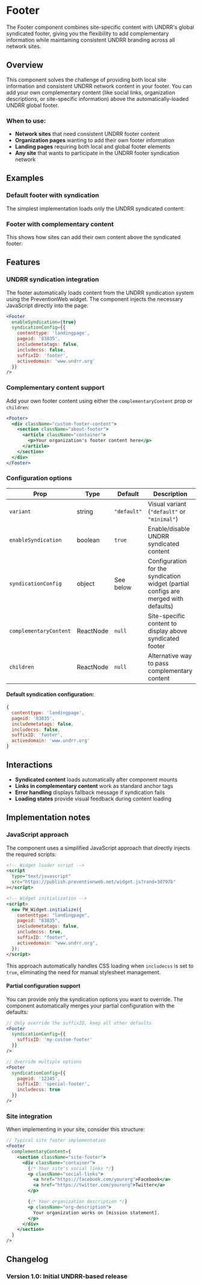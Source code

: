 
<Meta
  of={FooterStories}
  title="Components/Footer"
/>

# Footer

The Footer component combines site-specific content with UNDRR's global syndicated footer, giving you the flexibility to add complementary information while maintaining consistent UNDRR branding across all network sites.

## Overview

This component solves the challenge of providing both local site information and consistent UNDRR network content in your footer. You can add your own complementary content (like social links, organization descriptions, or site-specific information) above the automatically-loaded UNDRR global footer.

### When to use:

- **Network sites** that need consistent UNDRR footer content
- **Organization pages** wanting to add their own footer information
- **Landing pages** requiring both local and global footer elements
- **Any site** that wants to participate in the UNDRR footer syndication network

## Examples

### Default footer with syndication

The simplest implementation loads only the UNDRR syndicated content:



<Story of={FooterStories.Default} />

### Footer with complementary content

This shows how sites can add their own content above the syndicated footer:

<Story of={FooterStories.WithComplementaryContent} />

## Features

### UNDRR syndication integration

The footer automatically loads content from the UNDRR syndication system using the PreventionWeb widget. The component injects the necessary JavaScript directly into the page:

```jsx
<Footer
  enableSyndication={true}
  syndicationConfig={{
    contenttype: 'landingpage',
    pageid: '83835',
    includemetatags: false,
    includecss: false,
    suffixID: 'footer',
    activedomain: 'www.undrr.org'
  }}
/>
```

### Complementary content support

Add your own footer content using either the `complementaryContent` prop or `children`:

```jsx
<Footer>
  <div className="custom-footer-content">
    <section className="about-footer">
      <article className="container">
        <p>Your organization's footer content here</p>
      </article>
    </section>
  </div>
</Footer>
```

### Configuration options

| Prop | Type | Default | Description |
|------|------|---------|-------------|
| `variant` | string | `"default"` | Visual variant (`"default"` or `"minimal"`) |
| `enableSyndication` | boolean | `true` | Enable/disable UNDRR syndicated content |
| `syndicationConfig` | object | See below | Configuration for the syndication widget (partial configs are merged with defaults) |
| `complementaryContent` | ReactNode | `null` | Site-specific content to display above syndicated footer |
| `children` | ReactNode | `null` | Alternative way to pass complementary content |

#### Default syndication configuration:

```javascript
{
  contenttype: 'landingpage',
  pageid: '83835',
  includemetatags: false,
  includecss: false,
  suffixID: 'footer',
  activedomain: 'www.undrr.org'
}
```

## Interactions

- **Syndicated content** loads automatically after component mounts
- **Links in complementary content** work as standard anchor tags
- **Error handling** displays fallback message if syndication fails
- **Loading states** provide visual feedback during content loading

## Implementation notes

### JavaScript approach

The component uses a simplified JavaScript approach that directly injects the required scripts:

```html
<!-- Widget loader script -->
<script
  type="text/javascript"
  src="https://publish.preventionweb.net/widget.js?rand=3d797b"
></script>

<!-- Widget initialization -->
<script>
  new PW_Widget.initialize({
    contenttype: "landingpage",
    pageid: "83835",
    includemetatags: false,
    includecss: true,
    suffixID: "footer",
    activedomain: "www.undrr.org",
  });
</script>
```

This approach automatically handles CSS loading when `includecss` is set to `true`, eliminating the need for manual stylesheet management.

#### Partial configuration support

You can provide only the syndication options you want to override. The component automatically merges your partial configuration with the defaults:

```jsx
// Only override the suffixID, keep all other defaults
<Footer
  syndicationConfig={{
    suffixID: 'my-custom-footer'
  }}
/>

// Override multiple options
<Footer
  syndicationConfig={{
    pageid: '12345',
    suffixID: 'special-footer',
    includecss: true
  }}
/>
```

### Site integration

When implementing in your site, consider this structure:

```jsx
// Typical site footer implementation
<Footer
  complementaryContent={
    <section className="site-footer">
      <div className="container">
        {/* Your site's social links */}
        <p className="social-links">
          <a href="https://facebook.com/yourorg">Facebook</a>
          <a href="https://twitter.com/yourorg">Twitter</a>
        </p>

        {/* Your organization description */}
        <p className="org-description">
          Your organization works on [mission statement].
        </p>
      </div>
    </section>
  }
/>
```

## Changelog

### Version 1.0: Initial UNDRR-based release